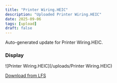 ```yaml
---
title: "Printer Wiring.HEIC"
description: "Uploaded Printer Wiring.HEIC"
date: 2025-09-06
tags: [upload]
draft: false
---
```


Auto-generated update for Printer Wiring.HEIC.

### Display

![Printer Wiring.HEIC](/uploads/Printer Wiring.HEIC)

[Download from LFS](https://raw.githubusercontent.com/Joejoemojoe/Joe-Printer-HT-HF-350/main/public/uploads/Printer%20Wiring.HEIC)
